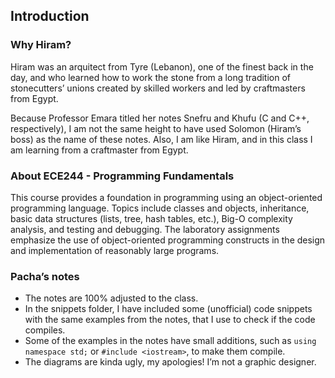 ## Introduction

### Why Hiram?

Hiram was an arquitect from Tyre (Lebanon), one of the finest back in the day,
and who learned how to work the stone from a long tradition of stonecutters'
unions created by skilled workers and led by craftmasters from Egypt.

Because Professor Emara titled her notes Snefru and Khufu (C and C++,
respectively), I am not the same height to have used Solomon (Hiram's boss) as
the name of these notes. Also, I am like Hiram, and in this class I am learning
from a craftmaster from Egypt.

### About ECE244 - Programming Fundamentals

This course provides a foundation in programming using an object-oriented
programming language. Topics include classes and objects, inheritance,  basic
data structures (lists, tree, hash tables, etc.), Big-O complexity analysis, and
testing and debugging. The laboratory assignments emphasize the use of
object-oriented programming constructs in the design and implementation of
reasonably large programs.

### Pacha's notes

* The notes are 100% adjusted to the class.
* In the snippets folder, I have included some (unofficial) code snippets with
 the same examples from the notes, that I use to check if the code compiles.
* Some of the examples in the notes have small additions, such as
 `using namespace std;` or `#include <iostream>`, to make them compile.
* The diagrams are kinda ugly, my apologies! I'm not a graphic designer.
